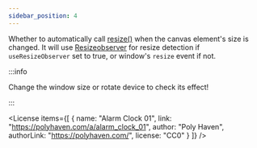```yaml
---
sidebar_position: 4
---
```



<OptionDescriptor type="boolean" defaultVal="true" />

Whether to automatically call [resize()](/docs/api/View3D#resize) when the canvas element's size is changed.
It will use [Resizeobserver](https://developer.mozilla.org/en-US/docs/Web/API/ResizeObserver) for resize detection if `useResizeObserver` set to true, or window's `resize` event if not.

:::info

Change the window size or rotate device to check its effect!

:::

<View3D
  src="/egjs-view3d/model/draco/alarm.glb"
  showExampleCode />

<License items={[
  {
    name: "Alarm Clock 01",
    link: "https://polyhaven.com/a/alarm_clock_01",
    author: "Poly Haven",
    authorLink: "https://polyhaven.com/",
    license: "CC0"
  }
]} />
